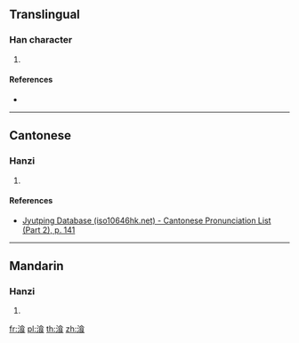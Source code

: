 {{character info/new}}
==Translingual==

===Han character===
{{Han char|rn=85|rad=水|as=09|sn=12|four=|canj=EOIV|ids=⿰氵食}}

# {{defn|Han|sort=水09}}

====References====
* {{Han ref|kx=0636.240|dkj=17824|dj=1043.220|hdz=31682.050|uh=6E4C|ud=28236}}

----

==Cantonese==

===Hanzi===
{{yue-hanzi|jyut=[[caan1]]|y=chaan1}}

# {{defn|lang=yue|sort=水09}}

====References====
*[http://www.iso10646hk.net/jp/document/download.jsp Jyutping Database (iso10646hk.net) - Cantonese Pronunciation List (Part 2), p. 141]

----

==Mandarin==

===Hanzi===
{{cmn-hanzi|pin=[[cān]] ([[can1]])|wg=ts'an<sup>1</sup>}}

# {{defn|lang=cmn|sort=水09}}

[[fr:湌]]
[[pl:湌]]
[[th:湌]]
[[zh:湌]]